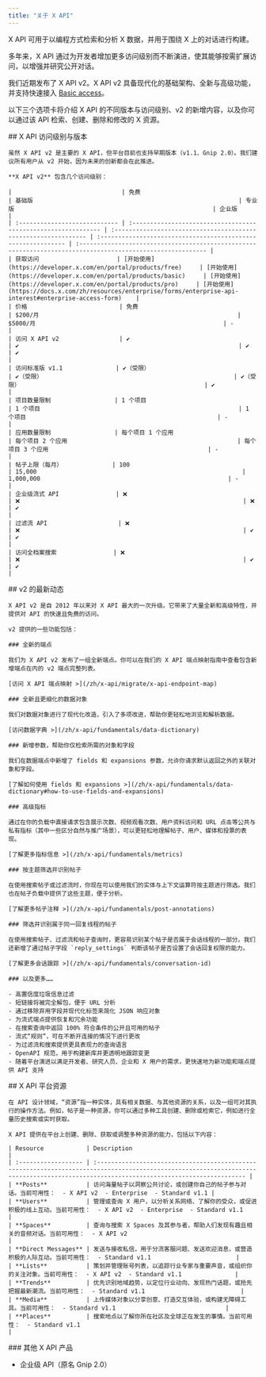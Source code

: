 ```yaml
---
title: "关于 X API"
---
```


X API 可用于以编程方式检索和分析 X 数据，并用于围绕 X 上的对话进行构建。

多年来，X API 通过为开发者增加更多访问级别而不断演进，使其能够按需扩展访问，以增强并研究公开对话。

我们近期发布了 X API v2。X API v2 具备现代化的基础架构、全新与高级功能，并支持快速接入 [Basic access](https://developer.x.com/en/portal/products/basic)。

以下三个选项卡将介绍 X API 的不同版本与访问级别、v2 的新增内容，以及你可以通过该 API 检索、创建、删除和修改的 X 资源。

<Tabs>
  <Tab title="Access levels and versions">
    ## X API 访问级别与版本

    虽然 X API v2 是主要的 X API，但平台目前也支持早期版本（v1.1、Gnip 2.0）。我们建议所有用户从 v2 开始，因为未来的创新都会在此推进。

    **X API v2** 包含几个访问级别：

    |                               | 免费                                                           | 基础版                                                          | 专业版                                                        | 企业版                                                                                                      |
    | :---------------------------- | :------------------------------------------------------------- | :-------------------------------------------------------------- | :------------------------------------------------------------ | :---------------------------------------------------------------------------------------------------------- |
    | 获取访问                      | [开始使用](https://developer.x.com/en/portal/products/free)     | [开始使用](https://developer.x.com/en/portal/products/basic)     | [开始使用](https://developer.x.com/en/portal/products/pro)     | [开始使用](https://docs.x.com/zh/resources/enterprise/forms/enterprise-api-interest#enterprise-access-form)    |
    | 价格                          | 免费                                                           | $200/月                                                        | $5000/月                                                     | -                                                                                                           |
    | 访问 X API v2                 | ✔️                                                             | ✔️                                                              | ✔️                                                            | ✔️                                                                                                          |
    | 访问标准版 v1.1               | ✔️（受限）                                                     | ✔️（受限）                                                      | ✔️（受限）                                                    | ✔️                                                                                                          |
    | 项目数量限制                  | 1 个项目                                                       | 1 个项目                                                        | 1 个项目                                                      | -                                                                                                           |
    | 应用数量限制                  | 每个项目 1 个应用                                               | 每个项目 2 个应用                                                | 每个项目 3 个应用                                             | -                                                                                                           |
    | 帖子上限（每月）              | 100                                                            | 15,000                                                          | 1,000,000                                                     | -                                                                                                           |
    | 企业级流式 API                | ❌                                                              | ❌                                                               | ❌                                                             | ✔️                                                                                                          |
    | 过滤流 API                    | ❌                                                              | ❌                                                               | ✔️                                                            | ✔️                                                                                                          |
    | 访问全档案搜索                | ❌                                                              | ❌                                                               | ✔️                                                            | ✔️                                                                                                          |
  </Tab>

  <Tab title="What's new with v2">
    ## v2 的最新动态

    X API v2 是自 2012 年以来对 X API 最大的一次升级。它带来了大量全新和高级特性，并提供对 API 的快速且免费的访问。

    v2 提供的一些功能包括：

    ### 全新的端点

    我们为 X API v2 发布了一组全新端点。你可以在我们的 X API 端点映射指南中查看包含新增端点在内的 v2 端点完整列表。

    [访问 X API 端点映射 >](/zh/x-api/migrate/x-api-endpoint-map)

    ### 全新且更细化的数据对象

    我们对数据对象进行了现代化改造，引入了多项改进，帮助你更轻松地浏览和解析数据。

    [访问数据字典 >](/zh/x-api/fundamentals/data-dictionary)

    ### 新增参数，帮助你仅检索所需的对象和字段

    我们在数据端点中新增了 fields 和 expansions 参数，允许你请求默认返回之外的关联对象和字段。

    [了解如何使用 fields 和 expansions >](/zh/x-api/fundamentals/data-dictionary#how-to-use-fields-and-expansions)

    ### 高级指标

    通过在你的负载中直接请求包含展示次数、视频观看次数、用户资料访问和 URL 点击等公共与私有指标（其中一些区分自然与推广场景），可以更轻松地理解帖子、用户、媒体和投票的表现。

    [了解更多指标信息 >](/zh/x-api/fundamentals/metrics)

    ### 按主题筛选并识别帖子

    在使用搜索帖子或过滤流时，你现在可以使用我们的实体与上下文运算符按主题进行筛选。我们也在帖子负载中提供了这些主题，便于分析。

    [了解更多帖子注释 >](/zh/x-api/fundamentals/post-annotations)

    ### 筛选并识别属于同一回复线程的帖子

    在使用搜索帖子、过滤流和帖子查询时，更容易识别某个帖子是否属于会话线程的一部分。我们还新增了通过帖子字段 `reply_settings` 判断该帖子是否设置了会话回复权限的能力。

    [了解更多会话跟踪 >](/zh/x-api/fundamentals/conversation-id)

    ### 以及更多……

    - 高置信度垃圾信息过滤
    - 短链接将被完全解包，便于 URL 分析
    - 通过移除弃用字段并现代化标签来简化 JSON 响应对象
    - 为流式端点提供恢复和冗余功能
    - 在搜索查询中返回 100% 符合条件的公开且可用的帖子
    - 流式“规则”，可在不断开连接的情况下进行更改
    - 为过滤流和搜索提供更具表现力的查询语言
    - OpenAPI 规范，用于构建新库并更透明地跟踪变更
    - 随着平台演进以满足开发者、研究人员、企业和 X 用户的需求，更快速地为新功能和端点提供 API 支持
  </Tab>

  <Tab title="X API resources">
    ## X API 平台资源

    在 API 设计领域，“资源”指一种实体，具有相关数据、与其他资源的关系，以及一组可对其执行的操作方法。例如，帖子是一种资源，你可以通过多种工具创建、删除或检索它，例如进行全量历史搜索或实时获取。

    X API 提供在平台上创建、删除、获取或调整多种资源的能力，包括以下内容：

    | Resource            | Description                                                                                                                                                                             |
    | :------------------ | :-------------------------------------------------------------------------------------------------------------------------------------------------------------------------------------- |
    | **Posts**           | 访问海量帖子以洞察公共讨论，或创建你自己的帖子参与对话。当前可用性：  - X API v2  - Enterprise  - Standard v1.1 |
    | **Users**           | 管理或查询 X 用户，以分析关系网络、了解你的受众，或促进积极的线上互动。当前可用性：  - X API v2  - Enterprise  - Standard v1.1     |
    | **Spaces**          | 查询与搜索 X Spaces 及其参与者，帮助人们发现有趣且相关的音频对话。当前可用性：  - X API v2                                    |
    | **Direct Messages** | 发送与接收私信，用于分流客服问题、发送欢迎消息，或营造积极的人际互动。当前可用性：  - Standard v1.1                        |
    | **Lists**           | 策划并管理账号列表，以追踪行业专家与重要声音，或组织你的关注对象。当前可用性：  - X API v2  - Standard v1.1               |
    | **Trends**          | 优先识别地域趋势，以定位行业动向、发现热门话题，或抢先把握最新潮流。当前可用性：  - Standard v1.1                           |
    | **Media**           | 上传媒体对象以分享创意、打造交互体验，或构建无障碍工具。当前可用性：  - Standard v1.1                               |
    | **Places**          | 搜索地点以了解你所在社区及全球正在发生的事情。当前可用性：  - Standard v1.1                                                     |
  </Tab>
</Tabs>

<div id="other-x-api-offerings">
  ### 其他 X API 产品
</div>

- 企业级 API（原名 Gnip 2.0）